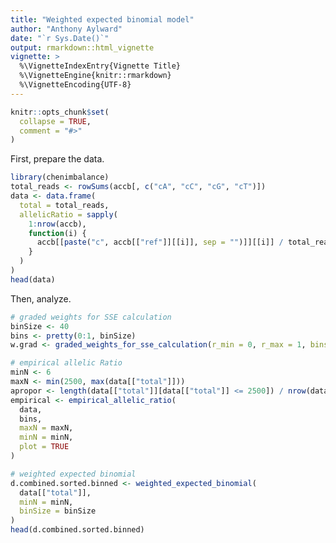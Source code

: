 ```yaml
---
title: "Weighted expected binomial model"
author: "Anthony Aylward"
date: "`r Sys.Date()`"
output: rmarkdown::html_vignette
vignette: >
  %\VignetteIndexEntry{Vignette Title}
  %\VignetteEngine{knitr::rmarkdown}
  %\VignetteEncoding{UTF-8}
---
```


```r
knitr::opts_chunk$set(
  collapse = TRUE,
  comment = "#>"
)
```

First, prepare the data.

```r
library(chenimbalance)
total_reads <- rowSums(accb[, c("cA", "cC", "cG", "cT")])
data <- data.frame(
  total = total_reads,
  allelicRatio = sapply(
    1:nrow(accb),
    function(i) {
      accb[[paste("c", accb[["ref"]][[i]], sep = "")]][[i]] / total_reads[[i]]
    }
  )
)
head(data)
```

Then, analyze.

```r
# graded weights for SSE calculation
binSize <- 40
bins <- pretty(0:1, binSize)
w.grad <- graded_weights_for_sse_calculation(r_min = 0, r_max = 1, bins = bins)

# empirical allelic Ratio
minN <- 6
maxN <- min(2500, max(data[["total"]]))
apropor <- length(data[["total"]][data[["total"]] <= 2500]) / nrow(data)
empirical <- empirical_allelic_ratio(
  data,
  bins,
  maxN = maxN,
  minN = minN,
  plot = TRUE
)
```

```r
# weighted expected binomial
d.combined.sorted.binned <- weighted_expected_binomial(
  data[["total"]],
  minN = minN,
  binSize = binSize
)
head(d.combined.sorted.binned)
```
